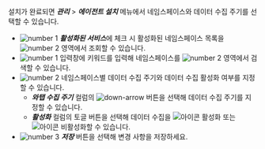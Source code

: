 설치가 완료되면 ***관리*** > ***에이전트 설치*** 메뉴에서 네임스페이스와 데이터 수집 주기를 선택할 수 있습니다. 

<ProdImg img='cloud-namespace-datainterval.png' desc='네임스페이스와 데이터 수집 주기 선택' />

* ![number 1](/img/number-01.png) ***활성화된 서비스***에 체크 시 활성화된 네임스페이스 목록을 ![number 2](/img/number-02.png) 영역에서 조회할 수 있습니다. 
* ![number 1](/img/number-01.png) 입력창에 키워드를 입력해 네임스페이스를 ![number 2](/img/number-02.png) 영역에서 검색할 수 있습니다. 
* ![number 2](/img/number-02.png) 네임스페이스별 데이터 수집 주기와 데이터 수집 활성화 여부를 지정할 수 있습니다.
  * ***와탭 수집 주기*** 컬럼의 ![down-arrow](/img/down-arrow.svg) 버튼을 선택해 데이터 수집 주기를 지정할 수 있습니다.
  * ***활성화*** 컬럼의 토글 버튼을 선택해 데이터 수집을 ![아이콘](/img/ic-toggle-on.svg) 활성화 또는 ![아이콘](/img/ic-toggle-off.svg) 비활성화할 수 있습니다.
* ![number 3](/img/number-03.png) ***저장*** 버튼을 선택해 변경 사항을 저장하세요.